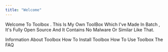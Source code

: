 ```yaml
---
title: "Welcome"
---
```


Welcome To Toolbox . This Is My Own ToolBox Which I've Made In Batch , It's Fully Open Source And It Contains No Malware Or Similar Like That.

<CardGroup cols={2}>
  <Card title="Information" icon="Info" href="/Info">
    Information About Toolbox
  </Card>

  <Card title="Installation" icon="down" href="/Installation">
    How To Install Toolbox
  </Card>

  <Card title="Usage" icon="computer-mouse" href="/Usage">
    How To Use Toolbox
  </Card>

  <Card title="FAQ" icon="question" href="/FAQ">
    The FAQ
  </Card>
</CardGroup>